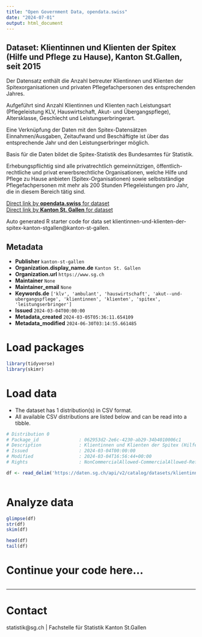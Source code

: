 ```yaml
---
title: "Open Government Data, opendata.swiss"
date: "2024-07-01"
output: html_document
---
```


## Dataset: Klientinnen und Klienten der Spitex (Hilfe und Pflege zu Hause), Kanton St.Gallen, seit 2015

Der Datensatz enthält die Anzahl betreuter Klientinnen und Klienten der Spitexorganisationen und privaten Pflegefachpersonen des entsprechenden Jahres.






Aufgeführt sind Anzahl Klientinnen und Klienten nach Leistungsart (Pflegeleistung KLV, Hauswirtschaft, Akut- und Übergangspflege), Altersklasse, Geschlecht und Leistungserbringerart. 





Eine Verknüpfung der Daten mit den Spitex-Datensätzen Einnahmen/Ausgaben, Zeitaufwand und Beschäftigte ist über das entsprechende Jahr und den Leistungserbringer möglich.





Basis für die Daten bildet die Spitex-Statistik des Bundesamtes für Statistik.



Erhebungspflichtig sind alle privatrechtlich gemeinnützigen, öffentlich-rechtliche und privat erwerbsrechtliche Organisationen, welche Hilfe und Pflege zu Hause anbieten (Spitex-Organisationen) sowie selbstständige Pflegefachpersonen mit mehr als 200 Stunden Pflegeleistungen pro Jahr, die in diesem Bereich tätig sind.

[Direct link by **opendata.swiss** for dataset](https://opendata.swiss/de/dataset/klientinnen-und-klienten-der-spitex-hilfe-und-pflege-zu-hause-kanton-st-gallen-seit-2015)<br>
[Direct link by **Kanton St. Gallen** for dataset](https://daten.sg.ch/explore/dataset/klientinnen-und-klienten-der-spitex-kanton-stgallen/)

Auto generated R starter code for data set klientinnen-und-klienten-der-spitex-kanton-stgallen@kanton-st-gallen.

## Metadata

- **Publisher** `kanton-st-gallen`
- **Organization.display_name.de** `Kanton St. Gallen`
- **Organization.url** `https://www.sg.ch`
- **Maintainer** `None`
- **Maintainer_email** `None`
- **Keywords.de** `['klv', 'ambulant', 'hauswirtschaft', 'akut--und-ubergangspflege', 'klientinnen', 'klienten', 'spitex', 'leistungserbringer']`
- **Issued** `2024-03-04T00:00:00`
- **Metadata_created** `2024-03-05T05:36:11.654109`
- **Metadata_modified** `2024-06-30T03:14:55.661485`


# Load packages

```r

library(tidyverse)
library(skimr)

```

# Load data

-   The dataset has 1 distribution(s) in CSV format.
-   All available CSV distributions are listed below and can be read into a tibble.

```r

# Distribution 0
# Package_id               : 062953d2-2e6c-4230-ab29-34b4010006c1
# Description              : Klientinnen und Klienten der Spitex (Hilfe und Pflege zu Hause), Kanton St.Gallen, seit 2015 (csv)
# Issued                   : 2024-03-04T00:00:00
# Modified                 : 2024-03-04T16:56:44+00:00
# Rights                   : NonCommercialAllowed-CommercialAllowed-ReferenceRequired

df <- read_delim('https://daten.sg.ch/api/v2/catalog/datasets/klientinnen-und-klienten-der-spitex-kanton-stgallen/exports/csv')



```

# Analyze data

```r

glimpse(df)
str(df)
skim(df)

head(df)
tail(df)

```

# Continue your code here...

```r

```

------------------------------------------------------------------------

# Contact

statistik@sg.ch | Fachstelle für Statistik Kanton St.Gallen
